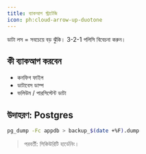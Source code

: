 ```yaml
---
title: ব্যাকআপ স্ট্রাটেজি
icon: ph:cloud-arrow-up-duotone
---
```


ডাটা লস = সবচেয়ে বড় ঝুঁকি। 3-2-1 পলিসি বিবেচনা করুন।

## কী ব্যাকআপ করবেন
- কনফিগ ফাইল
- ডাটাবেস ডাম্প
- ভলিউম / পারসিস্টেন্ট ডাটা

## উদাহরণ: Postgres
```bash
pg_dump -Fc appdb > backup_$(date +%F).dump
```

> পরবর্তী: সিকিউরিটি হার্ডেনিং।
